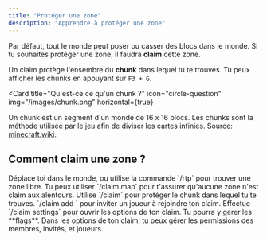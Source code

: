 ```yaml
---
title: "Protéger une zone"
description: "Apprendre à protéger une zone"
---
```


Par défaut, tout le monde peut poser ou casser des blocs dans le monde. Si tu souhaites protéger une zone, il faudra **<Tooltip tip="Zone protégée">claim</Tooltip>** cette zone.

Un claim protège l'ensembre du **<Tooltip tip="Zone de 16x16 blocs allant du sol au ciel">chunk</Tooltip>** dans lequel tu te trouves. Tu peux afficher les chunks en appuyant sur `F3 + G`.

<Card
  title="Qu'est-ce ce qu'un chunk ?"
  icon="circle-question"
  img="/images/chunk.png"
  horizontal={true}
>
  Un chunk est un segment d'un monde de 16 x 16 blocs. Les chunks sont la
  méthode utilisée par le jeu afin de diviser les cartes infinies. Source:
  [minecraft.wiki](https://fr.minecraft.wiki/w/Chunk).
</Card>

## Comment claim une zone ?

<Steps>
  <Step title="Trouver un emplacement libre">
    Déplace toi dans le monde, ou utilise la commande `/rtp` pour trouver une
    zone libre. Tu peux utiliser `/claim map` pour t'assurer qu'aucune zone
    n'est claim aux alentours.
  </Step>
  <Step title="Créer un claim">
    Utilise `/claim` pour protéger le chunk dans lequel tu te trouves.
  </Step>
  <Step title="Ajouter des membres">
    `/claim add <joueur>` pour inviter un joueur à rejoindre ton claim.
  </Step>
  <Step title="Configurer les permissions">
    Effectue `/claim settings` pour ouvrir les options de ton claim. Tu pourra y
    gerer les **<Tooltip tip="Permissions">flags</Tooltip>**. Dans les options de ton claim, tu peux gérer les permissions des membres, invités, et joueurs.
  </Step>
</Steps>
